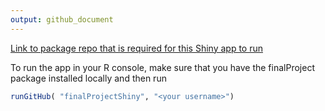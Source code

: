 ```yaml
---
output: github_document
---
```


<!-- README.md is generated from README.Rmd. Please edit that file -->

[Link to package repo that is required for this Shiny app to run](https://github.com/jzemmels/finalProject)

To run the app in your R console, make sure that you have the finalProject package installed locally and then run

```r
runGitHub( "finalProjectShiny", "<your username>")
```